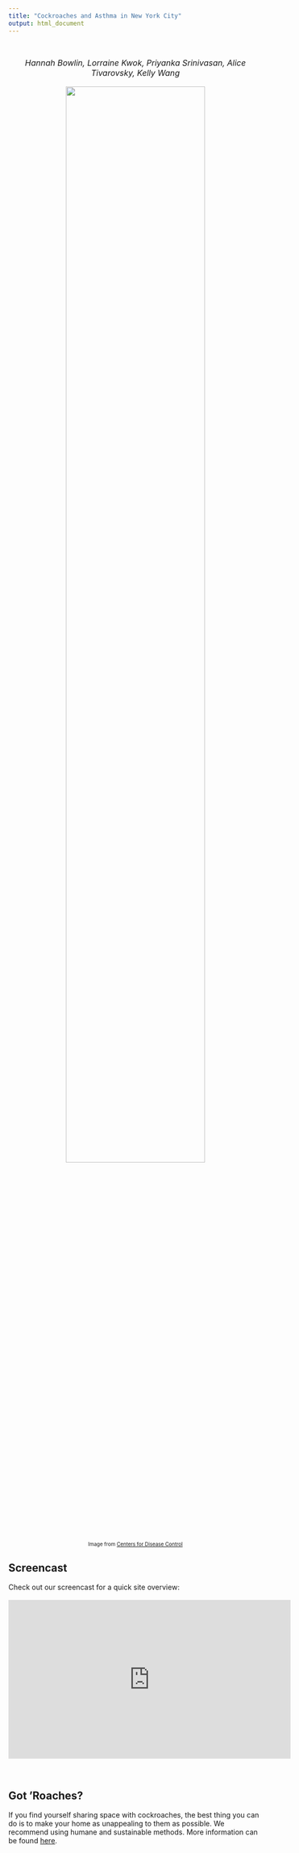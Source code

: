```yaml
---
title: "Cockroaches and Asthma in New York City"
output: html_document
---
```

<center>
</font>
<br>

<font size="3"> _Hannah Bowlin, Lorraine Kwok, Priyanka Srinivasan, Alice Tivarovsky, Kelly Wang_ </font>
<br><br>
<img align="center" img src="images/kids.jpg" style="width:74%"/>  
<font size = "0.7">Image from [Centers for Disease Control](https://www.cdc.gov/vitalsigns/childhood-asthma/index.html)</font>

</center>
</font>

## Screencast
Check out our screencast for a quick site overview: 
<br><br>
<div align="center">
<iframe width="560" height="315" src="https://www.youtube.com/embed/vsvMQi4xUP8" frameborder="0" allow="accelerometer; autoplay; encrypted-media; gyroscope; picture-in-picture" allowfullscreen>
</iframe>
</div>
<br>

## Got 'Roaches? 
If you find yourself sharing space with cockroaches, the best thing you can do is to make your home as unappealing to them as possible. We recommend using humane and sustainable methods. More information can be found [here](https://www.peta.org/issues/wildlife/dealing-household-guests/cockroaches/). 






